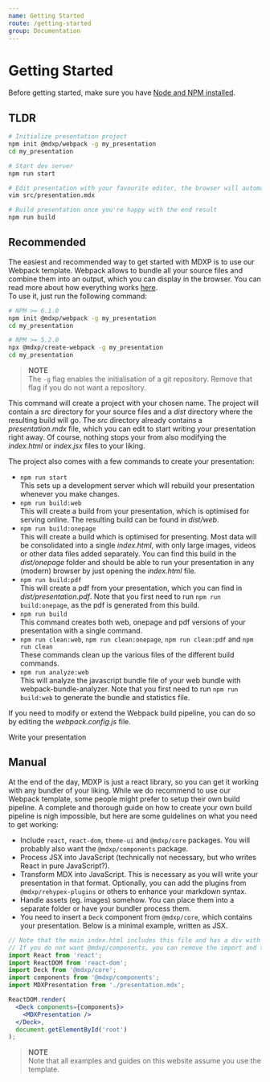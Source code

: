 ```yaml
---
name: Getting Started
route: /getting-started
group: Documentation
---
```



# Getting Started
Before getting started, make sure you have [Node and NPM installed](https://nodejs.org).

## TLDR
```bash
# Initialize presentation project
npm init @mdxp/webpack -g my_presentation
cd my_presentation

# Start dev server
npm run start

# Edit presentation with your favourite editor, the browser will automatically refresh when you save
vim src/presentation.mdx

# Build presentation once you're happy with the end result
npm run build
```


## Recommended
The easiest and recommended way to get started with MDXP is to use our Webpack template.
Webpack allows to bundle all your source files and combine them into an output, which you can display in the browser.
You can read more about how everything works [here](/#under-the-hood).  
To use it, just run the following command:

```bash
# NPM >= 6.1.0
npm init @mdxp/webpack -g my_presentation
cd my_presentation

# NPM >= 5.2.0
npx @mdxp/create-webpack -g my_presentation
cd my_presentation
```

> __NOTE__  
> The `-g` flag enables the initialisation of a git repository. Remove that flag if you do not want a repository.

This command will create a project with your chosen name.
The project will contain a _src_ directory for your source files and a _dist_ directory where the resulting build will go.
The _src_ directory already contains a _presentation.mdx_ file, which you can edit to start writing your presentation right away.
Of course, nothing stops your from also modifying the _index.html_ or _index.jsx_ files to your liking.

<CenterImage alt="Directory Structure" src="public/directory_tree.svg" />

The project also comes with a few commands to create your presentation:

- `npm run start`  
  This sets up a development server which will rebuild your presentation whenever you make changes.
- `npm run build:web`  
  This will create a build from your presentation, which is optimised for serving online. The resulting build can be found in _dist/web_.
- `npm run build:onepage`  
  This will create a build which is optimised for presenting. Most data will be consolidated into a single _index.html_, with only large images, videos or other data files added separately. You can find this build in the _dist/onepage_ folder and should be able to run your presentation in any (modern) browser by just opening the _index.html_ file.
- `npm run build:pdf`  
  This will create a pdf from your presentation, which you can find in _dist/presentation.pdf_. Note that you first need to run `npm run build:onepage`, as the pdf is generated from this build.
- `npm run build`  
  This command creates both web, onepage and pdf versions of your presentation with a single command.
- `npm run clean:web`, `npm run clean:onepage`, `npm run clean:pdf` and `npm run clean`  
  These commands clean up the various files of the different build commands.
- `npm run analyze:web`  
  This will analyze the javascript bundle file of your web bundle with webpack-bundle-analyzer. Note that you first need to run `npm run build:web` to generate the bundle and statistics file.

If you need to modify or extend the Webpack build pipeline, you can do so by editing the _webpack.config.js_ file.

<CTA url="/guide-syntax">
Write your presentation
</CTA>


## Manual
At the end of the day, MDXP is just a react library, so you can get it working with any bundler of your liking.
While we do recommend to use our Webpack template, some people might prefer to setup their own build pipeline.
A complete and thorough guide on how to create your own build pipeline is nigh impossible, but here are some guidelines on what you need to get working:

- Include `react`, `react-dom`, `theme-ui` and `@mdxp/core` packages. You will probably also want the `@mdxp/components` package.
- Process JSX into JavaScript (technically not necessary, but who writes React in pure JavaScript?).
- Transform MDX into JavaScript. This is necessary as you will write your presentation in that format. Optionally, you can add the plugins from `@mdxp/rehypex-plugins` or others to enhance your markdown syntax.
- Handle assets (eg. images) somehow. You can place them into a separate folder or have your bundler process them.
- You need to insert a `Deck` component from `@mdxp/core`, which contains your presentation. Below is a minimal example, written as JSX.

```jsx
// Note that the main index.html includes this file and has a div with an ID of 'root'
// If you do not want @mdxp/components, you can remove the import and the 'components' property from <Deck />
import React from 'react';
import ReactDOM from 'react-dom';
import Deck from '@mdxp/core';
import components from '@mdxp/components';
import MDXPresentation from './presentation.mdx';

ReactDOM.render(
  <Deck components={components}>
    <MDXPresentation />
  </Deck>,
  document.getElementById('root')
);
```

> __NOTE__  
> Note that all examples and guides on this website assume you use the template.
